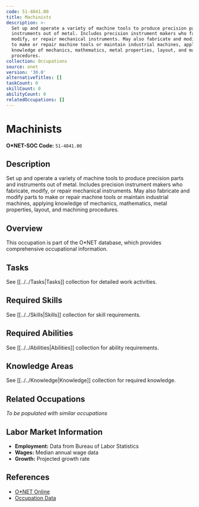 ```yaml
---
code: 51-4041.00
title: Machinists
description: >-
  Set up and operate a variety of machine tools to produce precision parts and
  instruments out of metal. Includes precision instrument makers who fabricate,
  modify, or repair mechanical instruments. May also fabricate and modify parts
  to make or repair machine tools or maintain industrial machines, applying
  knowledge of mechanics, mathematics, metal properties, layout, and machining
  procedures.
collection: Occupations
source: onet
version: '30.0'
alternativeTitles: []
taskCount: 0
skillCount: 0
abilityCount: 0
relatedOccupations: []
---
```

# Machinists

**O*NET-SOC Code:** `51-4041.00`

## Description

Set up and operate a variety of machine tools to produce precision parts and instruments out of metal. Includes precision instrument makers who fabricate, modify, or repair mechanical instruments. May also fabricate and modify parts to make or repair machine tools or maintain industrial machines, applying knowledge of mechanics, mathematics, metal properties, layout, and machining procedures.

## Overview

This occupation is part of the O*NET database, which provides comprehensive occupational information.

## Tasks

See [[../../Tasks|Tasks]] collection for detailed work activities.

## Required Skills

See [[../../Skills|Skills]] collection for skill requirements.

## Required Abilities

See [[../../Abilities|Abilities]] collection for ability requirements.

## Knowledge Areas

See [[../../Knowledge|Knowledge]] collection for required knowledge.

## Related Occupations

*To be populated with similar occupations*

## Labor Market Information

- **Employment:** Data from Bureau of Labor Statistics
- **Wages:** Median annual wage data
- **Growth:** Projected growth rate

## References

- [O*NET Online](https://www.onetonline.org/link/summary/51-4041.00)
- [Occupation Data](https://www.onetcenter.org/)
